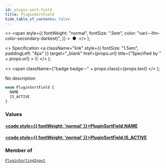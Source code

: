 ```yaml
---
id: plugin-sort-field
title: PluginSortField
hide_table_of_contents: false
---
```


  <>
    <span
      style={{
        fontWeight: "normal",
        fontSize: ".5em",
        color: "var(--ifm-color-secondary-darkest)",
      }}
    >
      &nbsp;●&nbsp;
    </span>
  </>
);

  <>
    Specification
    <a
      className="link"
      style={{ fontSize: "1.5em", paddingLeft: "4px" }}
      target="\_blank"
      href={props.url}
      title={"Specified by " + props.url}
    >
      ⎘
    </a>
  </>
);

  <>
    <span className={"badge badge--" + props.class}>{props.text}</span>
  </>
);

No description

```graphql
enum PluginSortField {
  NAME
  IS_ACTIVE
}
```

### Values

#### [<code style={{ fontWeight: 'normal' }}>PluginSortField.<b>NAME</b></code>](#)

>

#### [<code style={{ fontWeight: 'normal' }}>PluginSortField.<b>IS_ACTIVE</b></code>](#)

>

### Member of

[`PluginSortingInput`](../../../storefront/miscellaneous/inputs/plugin-sorting-input) <Badge class="secondary" text="input"/>
